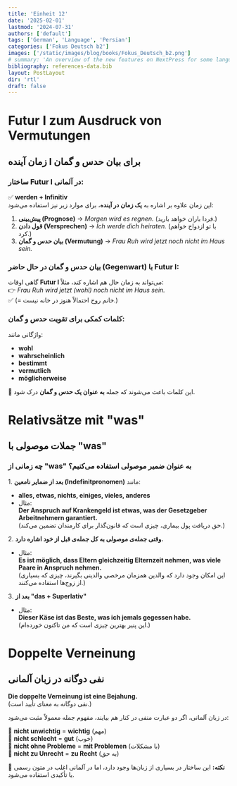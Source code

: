```yaml
---
title: 'Einheit 12'
date: '2025-02-01'
lastmod: '2024-07-31'
authors: ['default']
tags: ['German', 'Language', 'Persian']
categories: ['Fokus Deutsch b2']
images: ['/static/images/blog/books/Fokus_Deutsch_b2.png']
# summary: 'An overview of the new features on NextPress for some language wcich write from right ti left'
bibliography: references-data.bib
layout: PostLayout
dir: 'rtl'
draft: false
---
```


# **Futur I zum Ausdruck von Vermutungen**  
## **زمان آینده I برای بیان حدس و گمان**  

### **ساختار Futur I در آلمانی:**  
✅ **werden + Infinitiv**  
این زمان علاوه بر اشاره به **یک زمان در آینده**، برای موارد زیر نیز استفاده می‌شود:  
1. **پیش‌بینی (Prognose)** → *Morgen wird es regnen.* (فردا باران خواهد بارید.)  
2. **قول دادن (Versprechen)** → *Ich werde dich heiraten.* (با تو ازدواج خواهم کرد.)  
3. **بیان حدس و گمان (Vermutung)** → *Frau Ruh wird jetzt noch nicht im Haus sein.*  

### **بیان حدس و گمان در حال حاضر (Gegenwart) با Futur I:**  
گاهی اوقات **Futur I** می‌تواند به زمان حال هم اشاره کند، مثلاً:  
👉 *Frau Ruh wird jetzt (wohl) noch nicht im Haus sein.*  
✅ (= خانم روح احتمالاً هنوز در خانه نیست.)  

### **کلمات کمکی برای تقویت حدس و گمان:**  
واژگانی مانند:  
- **wohl**  
- **wahrscheinlich**  
- **bestimmt**  
- **vermutlich**  
- **möglicherweise**  

🔹 این کلمات باعث می‌شوند که جمله **به عنوان یک حدس و گمان** درک شود.  

# **Relativsätze mit "was"**  
## **جملات موصولی با "was"**  

### **چه زمانی از "was" به عنوان ضمیر موصولی استفاده می‌کنیم؟**  

1️. **بعد از ضمایر نامعین (Indefinitpronomen)** مانند:  
   - **alles, etwas, nichts, einiges, vieles, anderes**  
   - مثال:  
     **Der Anspruch auf Krankengeld ist etwas, was der Gesetzgeber Arbeitnehmern garantiert.**  
     (حق دریافت پول بیماری، چیزی است که قانون‌گذار برای کارمندان تضمین می‌کند.)  

2️. **وقتی جمله‌ی موصولی به کل جمله‌ی قبل از خود اشاره دارد.**  
   - مثال:  
     **Es ist möglich, dass Eltern gleichzeitig Elternzeit nehmen, was viele Paare in Anspruch nehmen.**  
     (این امکان وجود دارد که والدین همزمان مرخصی والدینی بگیرند، چیزی که بسیاری از زوج‌ها استفاده می‌کنند.)  

3️. **بعد از "das + Superlativ"**  
   - مثال:  
     **Dieser Käse ist das Beste, was ich jemals gegessen habe.**  
     (این پنیر بهترین چیزی است که من تاکنون خورده‌ام.)  

# **Doppelte Verneinung**  
## **نفی دوگانه در زبان آلمانی**  

**Die doppelte Verneinung ist eine Bejahung.**  
(نفی دوگانه به معنای تأیید است.)  

در زبان آلمانی، اگر دو عبارت منفی در کنار هم بیایند، مفهوم جمله معمولاً مثبت می‌شود:  

🔹 **nicht unwichtig** = **wichtig** (مهم)  
🔹 **nicht schlecht** = **gut** (خوب)  
🔹 **nicht ohne Probleme** = **mit Problemen** (با مشکلات)  
🔹 **nicht zu Unrecht** = **zu Recht** (به حق)  

📌 **نکته:** این ساختار در بسیاری از زبان‌ها وجود دارد، اما در آلمانی اغلب در متون رسمی یا تأکیدی استفاده می‌شود.
